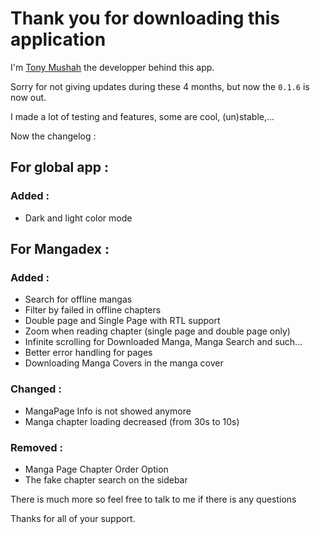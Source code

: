 # Thank you for downloading this application

I'm [Tony Mushah](#tony-mushah-links) the developper behind this app.

Sorry for not giving updates during these 4 months, but now the `0.1.6` is now out.

I made a lot of testing and features, some are cool, (un)stable,... 

Now the changelog : 

## For global app :

### Added :

- Dark and light color mode

## For Mangadex : 

### Added : 

- Search for offline mangas
- Filter by failed in offline chapters
- Double page and Single Page with RTL support
- Zoom when reading chapter (single page and double page only)
- Infinite scrolling for Downloaded Manga, Manga Search and such...
- Better error handling for pages
- Downloading Manga Covers in the manga cover

### Changed : 

- MangaPage Info is not showed anymore
- Manga chapter loading decreased (from 30s to 10s)

### Removed : 

- Manga Page Chapter Order Option 
- The fake chapter search on the sidebar 

There is much more so feel free to talk to me if there is any questions

Thanks for all of your support.
